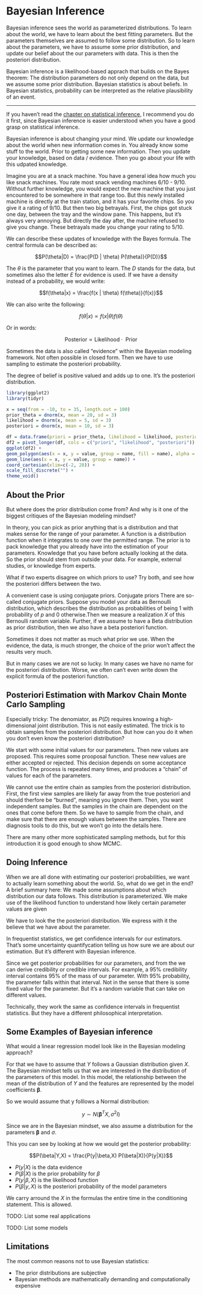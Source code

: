 # Bayesian Inference {#bayesian}

Bayesian inference sees the world as parameterized distributions.
To learn about the world, we have to learn about the best fitting parameters.
But the parameters themselves are assumed to follow some distribution.
So to learn about the parameters, we have to assume some prior distribution, and update our belief about the our parameters with data.
This is then the posteriori distribution.

Bayesian inference is a likelihood-based apprach that builds on the Bayes theorem:
The distribution parameters do not only depend on the data, but we assume some prior distribution.
Bayesian statistics is about beliefs.
In Bayesian statistics, probability can be interpreted as the relative plausibility of an event.


---

If you haven't read the [chapter on statistical inference](#statistical-inference), I recommend you do it first, since Bayesian inference is easier understood when you have a good grasp on statistical inference.

<!-- intuition about knowledge updates -->
Bayesian inference is about changing your mind.
We update our knowledge about the world when new information comes in.
You already know some stuff to the world.
Prior to getting some new information.
Then you update your knowledge, based on data / evidence.
Then you go about your life with this udpated knowledge.

<!-- Example of knowledge update in real life -->
Imagine you are at a snack machine.
You have a general idea how much you like snack machines.
You rate most snack vending machines 6/10 - 9/10.
Without further knowledge, you would expect the new machine that you just encountered to be somewhere in that range too.
But this newly installed machine is directly at the train station, and it has your favorite chips.
So you give it a rating of 9/10.
But then two big betrayals.
First, the chips got stuck one day, between the tray and the window pane.
This happens, but it's always very annoying.
But directly the day after, the machine refused to give you change.
These betrayals made you change your rating to 5/10.


<!-- Bayes formula -->
We can describe these updates of knowledge with the Bayes formula.
The central formula can be described as:

$$P(\theta|D) = \frac{P(D | \theta) P(\theta)}{P(D)}$$

The $\theta$ is the parameter that you want to learn.
The $D$ stands for the data, but sometimes also the letter $E$ for evidence is used.
If we have a density instead of a probability, we would write:

$$f(\theta|x) = \frac{f(x | \theta) f(\theta)}{f(x)}$$

We can also write the following:


$$f(\theta|x) \propto  f(x | \theta) f(\theta)$$

Or in words:

$$\text{Posterior} \propto \text{Likelihood} \cdot \text{ Prior}$$

Sometimes the data is also called "evidence" within the Bayesian modeling framework.
Not often possible in closed form.
Then we have to use sampling to estimate the posteriori probability.

The degree of belief is positive valued and adds up to one.
It's the posteriori distribution.

```r
library(ggplot2)
library(tidyr)

x = seq(from = -10, to = 35, length.out = 100)
prior_theta = dnorm(x, mean = 20, sd = 3)
likelihood = dnorm(x, mean = 5, sd = 3)
posteriori = dnorm(x, mean = 10, sd = 3)

df = data.frame(priori = prior_theta, likelihood = likelihood, posteriori = posteriori, x = x)
df2 = pivot_longer(df, cols = c("priori", "likelihood", "posteriori"))
ggplot(df2) +
geom_polygon(aes(x = x, y = value, group = name, fill = name), alpha = 0.3) +
geom_line(aes(x = x, y = value, group = name)) +
coord_cartesian(xlim=c(-2, 28)) +
scale_fill_discrete("") +
theme_void()

```


## About the Prior

But where does the prior distribution come from?
And why is it one of the biggest critiques of the Bayesian modeling mindset?

In theory, you can pick as prior anything that is a distribution and that makes sense for the range of your parameter.
A function is a distribution function when it integrates to one over the permitted range.
The prior is to pack knowledge that you already have into the estimation of your parameters.
Knowledge that you have before actually looking at the data.
So the prior should stem from outside your data.
For example, external studies, or knowledge from experts.

What if two experts disagree on which priors to use?
Try both, and see how the posteriori differs between the two.


A convenient case is using conjugate priors.
Conjugate priors
There are so-called conjugate priors.
Suppose you model your data as Bernoulli distribution, which describes the  distribution as probabilities of being 1 with probability of $p$ and 0 otherwise.Then we measure a realization $X$ of this Bernoulli random variable.
Further, if we assume to have a Beta distribution as prior distribution, then we also have a beta posteriori function.

Sometimes it does not matter as much what prior we use.
When the evidence, the data, is much stronger, the choice of the prior won't affect the results very much.

But in many cases we are not so lucky.
In many cases we have no name for the posteriori distribution.
Worse, we often can't even write down the explicit formula of the posteriori function.



## Posteriori Estimation with  Markov Chain Monte Carlo Sampling

Especially tricky: The denomiator, as $P(D)$ requires knowing a high-dimensional joint distribution.
This is not easily estimated.
The trick is to obtain samples from the posteriori distribution.
But how can you do it when you don't even know the posteriori distribution?

We start with some initial values for our parameters.
Then new values are proposed.
This requires some prooposal function.
These new values are either accepted or rejected.
This decision depends on some acceptance function.
The process is repeated many times, and produces a "chain" of values for each of the parameters.

We cannot use the entire chain as samples from the posteriori distribution.
First, the first view samples are likely far away from the true posteriori and should therfore be "burned", meaning you ignore them.
Then, you want independent samples.
But the samples in the chain are dependent on the ones that come before them.
So we have to sample from the chain, and make sure that there are enough values between the samples.
There are diagnosis tools to do this, but we won't go into the details here. 

There are many other more sophisticated sampling methods, but for this introduction it is good enough to show MCMC.

## Doing Inference

When we are all done with estimating our posteriori probabilities, we want to actually learn something about the world.
So, what do we get in the end?
A brief summary here:
We made some assumptions about which distribution our data follows.
This distribution is parameterized.
We make use of the likelihood function to understand how likely certain parameter values are given 

We have to look the the posteriori distribution.
We express with it the believe that we have about the parameter.


In frequentist statistics, we get confidence intervals for our estimators.
That's some uncertainty quantifycation telling us how sure we are about our estimation.
But it's different with Bayesian inference.

Since we get posterior probabilities for our parameters, and from the we can derive credibility or credible intervals.
For example, a 95\% credibility interval contains 95\% of the mass of our parameter.
With 95\% probability, the parameter falls within that interval.
Not in the sense that there is some fixed value for the parameter.
But it's a random variable that can take on different values.

Technically, they work the same as confidence intervals in frequentist statistics.
But they have a different philosophical interpretation. 

## Some Examples of Bayesian inference

What would a linear regression model look like in the Bayesian modeling approach?

For that we have to assume that $Y$ follows a Gaussian distribution given $X$.
The Bayesian mindset tells us that we are interested in the distribution of the parameters of this model.
In this model, the relationship between the mean of the distribution of $Y$ and the features are represented by the model coefficients $\mathbf{\beta}$.

So we would assume that y folllows a Normal distribution:

$$y \sim N(\mathbf{\beta}^TX, \sigma^2 I)$$

Since we are in the Bayesian mindset, we also assume a distribution for the parameters $\mathbf{\beta}$ and $\sigma$.

This you can see by looking at how we would get the posterior probability:

$$P(\beta|Y,X) = \frac{P(y|\beta,X) P(\beta|X)}{P(y|X)}$$

* $P(y|X)$ is the data evidence
* $P(\beta|X)$ is the prior probability for $\beta$
* $P(y|\beta, X)$ is the likelihood function
* $P(\beta|y,X)$ is the posteriori probability of the model parameters

We carry arround the $X$ in the formulas the entire time in the conditioning statement.
This is allowed.


TODO: List some real applications

TODO: List some models


## Limitations


The most common reasons not to use Bayesian statistics:

* The prior distributions are subjective
* Bayesian methods are mathematically demanding and computationally expensive 
